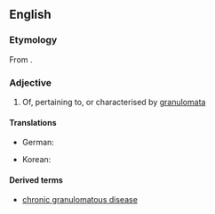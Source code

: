 ==English==

===Etymology===

From {{suffix|granuloma|tous|lang=en}}.

===Adjective===
{{en-adj}}

# {{context|pathology|lang=en}} Of, pertaining to, or characterised by [[granuloma]]ta

====Translations====
{{trans-top|of, pertaining to, or characterized by granulomata}}
* German: {{t|de|granulomatös}}
{{trans-mid}}
* Korean: {{t|ko|육아종성|sc=Hang}}
{{trans-bottom}}

====Derived terms====
* [[chronic granulomatous disease]]